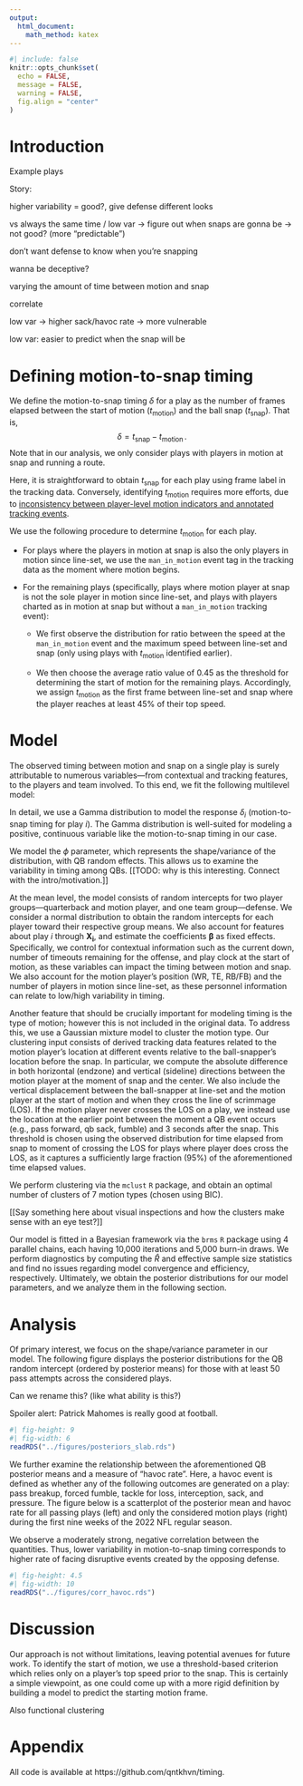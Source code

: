 ```yaml
---
output: 
  html_document: 
    math_method: katex
---
```


```r
#| include: false
knitr::opts_chunk$set(
  echo = FALSE,
  message = FALSE,
  warning = FALSE,
  fig.align = "center"
)
```

# Introduction

Example plays

Story: 

higher variability = good?, give defense different looks

vs always the same time / low var -> figure out when snaps are gonna be -> not good? (more "predictable")

don't want defense to know when you're snapping

wanna be deceptive?

varying the amount of time between motion and snap

correlate

low var -> higher sack/havoc rate -> more vulnerable

low var: easier to predict when the snap will be


# Defining motion-to-snap timing

We define the motion-to-snap timing $\delta$ for a play as the number of frames elapsed between the start of motion $(t_{\text{motion}})$ and the ball snap $(t_{\text{snap}})$.
That is, $$\delta = t_{\text{snap}} - t_{\text{motion}}\,.$$ 
Note that in our analysis, we only consider plays with players in motion at snap and running a route.

Here, it is straightforward to obtain $t_{\text{snap}}$ for each play using frame label in the tracking data.
Conversely, identifying $t_{\text{motion}}$ requires more efforts, due to [inconsistency between player-level motion indicators and annotated tracking events](https://www.kaggle.com/competitions/nfl-big-data-bowl-2025/discussion/543709).

We use the following procedure to determine $t_{\text{motion}}$ for each play. 

*   For plays where the players in motion at snap is also the only players in motion since line-set, we use the `man_in_motion` event tag in the tracking data as the moment where motion begins.

*   For the remaining plays (specifically, plays where motion player at snap is not the sole player in motion since line-set, and plays with players charted as in motion at snap but without a `man_in_motion` tracking event):

    *   We first observe the distribution for ratio between the speed at the `man_in_motion` event and the maximum speed between line-set and snap (only using plays with $t_{\text{motion}}$ identified earlier). 

    *   We then choose the average ratio value of 0.45 as the threshold for determining the start of motion for the remaining plays. Accordingly, we assign $t_{\text{motion}}$ as the first frame between line-set and snap where the player reaches at least 45% of their top speed.


# Model

<!-- (based on EDA) -->

The observed timing between motion and snap on a single play is surely attributable to numerous variables---from contextual and tracking features, to the players and team involved.
To this end, we fit the following multilevel model:

\begin{align*}
  \delta_i  &\sim \textsf{Gamma}(\mu_i, \phi_i) \\
  \log \phi_i &=\alpha_{q[i]} \\
  \log \mu_i &=\alpha_{q[i],m[i],d[i]} + \boldsymbol{\beta X_i} \\
  \alpha_q  &\sim \textsf{Normal}(\mu_{\alpha_q}, \sigma^2_{\alpha_q}) && \textrm{ for quarterback } q = 1, \dots, Q \\
  \alpha_m  &\sim \textsf{Normal}(\mu_{\alpha_m}, \sigma^2_{\alpha_m}) && \textrm{ for motion player } m = 1, \dots, M \\
  \alpha_d  &\sim \textsf{Normal}(\mu_{\alpha_d}, \sigma^2_{\alpha_d}) && \textrm{ for defensive team } d = 1, \dots, D \\
\end{align*}

In detail, we use a Gamma distribution to model the response $\delta_i$ (motion-to-snap timing for play $i$).
The Gamma distribution is well-suited for modeling a positive, continuous variable like the motion-to-snap timing in our case.

We model the $\phi$ parameter, which represents the shape/variance of the distribution, with QB random effects.
This allows us to examine the variability in timing among QBs.
[[TODO: why is this interesting. Connect with the intro/motivation.]]

At the mean level, the model consists of random intercepts for two player groups---quarterback and motion player, and one team group---defense.
We consider a normal distribution to obtain the random intercepts for each player toward their respective group means.
We also account for features about play $i$ through $\boldsymbol{X_i}$, and estimate the coefficients $\boldsymbol \beta$ as fixed effects.
Specifically, we control for contextual information such as the current down, number of timeouts remaining for the offense, and play clock at the start of motion, as these variables can impact the timing between motion and snap.
We also account for the motion player's position (WR, TE, RB/FB) and the number of players in motion since line-set, as these personnel information can relate to low/high variability in timing.

Another feature that should be crucially important for modeling timing is the type of motion; however this is not included in the original data.
To address this, we use a Gaussian mixture model to cluster the motion type.
Our clustering input consists of derived tracking data features related to the motion player's location at different events relative to the ball-snapper's location before the snap.
In particular, we compute the absolute difference in both horizontal (endzone) and vertical (sideline) directions between the motion player at the moment of snap and the center.
We also include the vertical displacement between the ball-snapper at line-set and the motion player at the start of motion and when they cross the line of scrimmage (LOS).
If the motion player never crosses the LOS on a play, we instead use the location at the earlier point between the moment a QB event occurs (e.g., pass forward, qb sack, fumble) and 3 seconds after the snap.
This threshold is chosen using the observed distribution for time elapsed from snap to moment of crossing the LOS for plays where player does cross the LOS, as it captures a sufficiently large fraction (95%) of the aforementioned time elapsed values.

We perform clustering via the `mclust` `R` package, and obtain an optimal number of clusters of 7 motion types (chosen using BIC).


<!-- 
a finite mixture of 7 ellipsoidal multivariate Gaussian distributions with varying volume, shape, and orientation (VVV model)
Once the clusters are identified, we can the label the motion types to add more context to our cluster assignments.
-->

[[Say something here about visual inspections and how the clusters make sense with an eye test?]]

Our model is fitted in a Bayesian framework via the `brms` `R` package using 4 parallel chains, each having 10,000 iterations and 5,000 burn-in draws.
We perform diagnostics by computing the $\widehat R$ and effective sample size statistics and find no issues regarding model convergence and efficiency, respectively.
Ultimately, we obtain the posterior distributions for our model parameters, and we analyze them in the following section.

# Analysis

Of primary interest, we focus on the shape/variance parameter in our model.
The following figure displays the posterior distributions for the QB random intercept (ordered by posterior means) for those with at least 50 pass attempts across the considered plays.

Can we rename this? (like what ability is this?)

Spoiler alert: Patrick Mahomes is really good at football.

```r
#| fig-height: 9
#| fig-width: 6
readRDS("../figures/posteriors_slab.rds")
```



We further examine the relationship between the aforementioned QB posterior means and a measure of "havoc rate". 
Here, a havoc event is defined as whether any of the following outcomes are generated on a play: pass breakup, forced fumble, tackle for loss, interception, sack, and pressure.
The figure below is a scatterplot of the posterior mean and havoc rate for all passing plays (left) and only the considered motion plays (right) during the first nine weeks of the 2022 NFL regular season.

We observe a moderately strong, negative correlation between the quantities.
Thus, lower variability in motion-to-snap timing corresponds to higher rate of facing disruptive events created by the opposing defense.


```r
#| fig-height: 4.5
#| fig-width: 10
readRDS("../figures/corr_havoc.rds")
```



<!-- passDefensed -->
<!-- forcedFumbleAsDefense -->
<!-- tackleForALoss -->
<!-- hadInterception -->
<!-- sackYardsAsDefense -->
<!-- causedPressure -->


# Discussion

Our approach is not without limitations, leaving potential avenues for future work.
To identify the start of motion, we use a threshold-based criterion which relies only on a player's top speed prior to the snap.
This is certainly a simple viewpoint, as one could come up with a more rigid definition by building a model to predict the starting motion frame.

Also functional clustering

# Appendix

All code is available at https://github.com/qntkhvn/timing.
